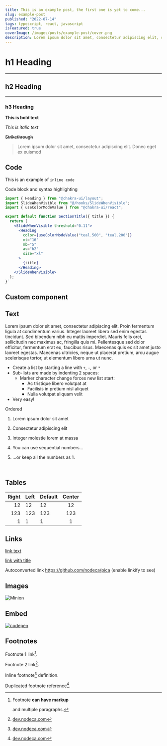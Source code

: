 ```yaml
---
title: This is an example post, the first one is yet to come...
slug: example-post
published: "2022-07-14"
tags: typescript, react, javascript
isFeatured: true
coverImage: /images/posts/example-post/cover.png
description: Lorem ipsum dolor sit amet, consectetur adipiscing elit, sed do eiusmod tempor incididunt ut labore et dolore magna aliqua. Ut enim ad minim veniam, quis nostrud exercitation ullamco laboris nisi ut aliquip ex ea commodo consequat.
---
```



# h1 Heading

---

## h2 Heading

---

### h3 Heading

**This is bold text**

_This is italic text_

~~Strikethrough~~

> Lorem ipsum dolor sit amet, consectetur adipiscing elit. Donec eget ex euismod

## Code

This is an example of `inline code`

Code block and syntax highlighting

```jsx:example.jsx {2-3, 16} showLineNumbers
import { Heading } from "@chakra-ui/layout";
import SlideWhenVisible from "@/hooks/SlideWhenVisible";
import { useColorModeValue } from "@chakra-ui/react";

export default function SectionTitle({ title }) {
  return (
    <SlideWhenVisible threshold="0.11">
      <Heading
        color={useColorModeValue("teal.500", "teal.200")}
        mt="16"
        mb="5"
        as="h2"
        size="xl"
      >
        {title}
      </Heading>
    </SlideWhenVisible>
  );
}`
```

## Custom component

<Counter />

## Text

Lorem ipsum dolor sit amet, consectetur adipiscing elit. Proin fermentum ligula at condimentum varius. Integer laoreet libero sed enim egestas tincidunt. Sed bibendum nibh eu mattis imperdiet. Mauris felis orci, sollicitudin nec maximus ac, fringilla quis mi. Pellentesque sed dolor efficitur, fermentum erat eu, faucibus risus. Maecenas quis ex sit amet justo laoreet egestas. Maecenas ultricies, neque ut placerat pretium, arcu augue scelerisque tortor, ut elementum libero urna ut nunc.

- Create a list by starting a line with `+`, `-`, or `*`
- Sub-lists are made by indenting 2 spaces:
  - Marker character change forces new list start:
    - Ac tristique libero volutpat at
    * Facilisis in pretium nisl aliquet
    - Nulla volutpat aliquam velit
- Very easy!

Ordered

1. Lorem ipsum dolor sit amet
2. Consectetur adipiscing elit
3. Integer molestie lorem at massa

4. You can use sequential numbers...
5. ...or keep all the numbers as 1.

<br />

## Tables

| Right | Left | Default | Center |
| ----: | :--- | ------- | :----: |
|    12 | 12   | 12      |   12   |
|   123 | 123  | 123     |  123   |
|     1 | 1    | 1       |   1    |

## Links

[link text](http://dev.nodeca.com)

[link with title](http://nodeca.github.io/pica/demo/ "title text!")

Autoconverted link https://github.com/nodeca/pica (enable linkify to see)

## Images

![Minion](/images/posts/example-post/thumbnail.png)

## Embed

[![codepen](https://codepen.io/nodeca/pen/bWdbjq.png)](https://codepen.io/jh3y/embed/jOGroXN?default-tab=html%2Cresult)

## Footnotes

Footnote 1 link[^first].

Footnote 2 link[^second].

Inline footnote[^second] definition.

Duplicated footnote reference[^second].

[^first]: Footnote **can have markup**

    and multiple paragraphs.

[^second]: [dev.nodeca.com](http://dev.nodeca.com)
